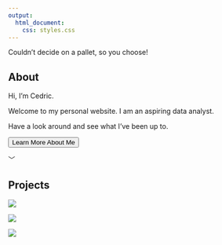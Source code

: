 ```yaml
---
output:
  html_document:
    css: styles.css
---
```

<link id="theme-style" rel= "stylesheet" href="light.css">

<div class= "main">
<div class= "containers theme-bar">
<p class= "theme-text"> Couldn’t decide on a pallet, so you choose!</p>
<div class= "theme-holder">
<div data-mode="light" class = "theme light"></div>
<div data-mode="salmon" class = "theme salmon"></div>
<div data-mode="sea" class = "theme sea"></div>
<div data-mode="dark" class = "theme dark"></div>
</div>

</div>

<div class = "containers c1">
<div class= "section" id ="about-section">
  
  
  <h2>About</h2>
  
  <div class = "waffle"></div>
  
  <p class= "text paragraph1">Hi, I’m Cedric.</p>
  <p class= "text paragraph2">Welcome to my personal website. I am an aspiring data analyst. </p>
  <p class= "text paragraph3">Have a look around and see what I’ve been up to. </p>
  
  <form action="about.html">
  <button class= "learn button">Learn More About Me </button>
  </form>
  
  <p class ="arrow arrow1">﹀</p>


  
  
</div>
 </div>


<div class = "containers c2">

<div class= "section" id ="project-section">

<h2>Projects</h2>

<a href="https://larylc.github.io/Independent-Projects-/gendered_education_project_complete.html">
<img  id= "img1" src="imgs/degrees conferred project 2.png">
</a>

<a href="https://loganlary.shinyapps.io/prodigies_app/?_ga=2.15136438.103236738.1633010249-569369622.1613318148">
<img  id= "img2" src="imgs/Screenshot 2021-11-06 115535.png">
</a>

<a href="https://larylc.github.io/chess_birthday_project/">
<img  id= "img3" src="imgs/project 4.png">
</a>


</div>
 </div>


</div>


<script src="https://d3js.org/d3.v6.min.js"></script>
<script src="./script.js"></script>